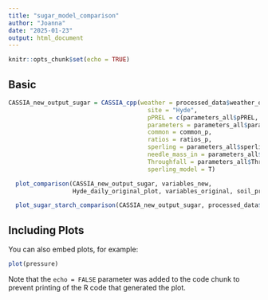 ```yaml
---
title: "sugar_model_comparison"
author: "Joanna"
date: "2025-01-23"
output: html_document
---
```


```r
knitr::opts_chunk$set(echo = TRUE)
```

## Basic

```r
CASSIA_new_output_sugar = CASSIA_cpp(weather = processed_data$weather_original,
                                       site = "Hyde",
                                       pPREL = c(parameters_all$pPREL, parameters_all$N_parameters),
                                       parameters = parameters_all$parameters_test,
                                       common = common_p,
                                       ratios = ratios_p,
                                       sperling = parameters_all$sperling_test,
                                       needle_mass_in = parameters_all$needle_mass_in,
                                       Throughfall = parameters_all$Throughfall,
                                       sperling_model = T)

  plot_comparison(CASSIA_new_output_sugar, variables_new,
                  Hyde_daily_original_plot, variables_original, soil_processes)

  plot_sugar_starch_comparison(CASSIA_new_output_sugar, processed_data$dates, loaded_data$original_data, loaded_data$yu_data)
```

## Including Plots

You can also embed plots, for example:

```r
plot(pressure)
```

Note that the `echo = FALSE` parameter was added to the code chunk to prevent printing of the R code that generated the plot.

